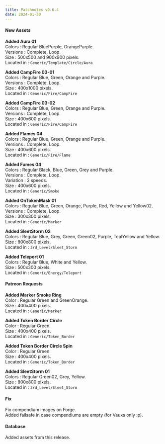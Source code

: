 ```yaml
---
title: Patchnotes v0.6.4
date: 2024-01-30
---
```


#### New Assets

**Added Aura 01**  
Colors : Regular BluePurple, OrangePurple.  
Versions : Complete, Loop.  
Size : 500x500 and 900x900 pixels.  
Located in : ``Generic/Template/Circle/Aura``

**Added CampFire 03-01**  
Colors : Regular Blue, Green, Orange and Purple.  
Versions : Complete, Loop.  
Size : 400x1000 pixels.  
Located in : ``Generic/Fire/CampFire``

**Added CampFire 03-02**  
Colors : Regular Blue, Green, Orange and Purple.  
Versions : Complete, Loop.  
Size : 400x600 pixels.  
Located in : ``Generic/Fire/CampFire``

**Added Flames 04**  
Colors : Regular Blue, Green, Orange and Purple.  
Versions : Complete, Loop.  
Size : 400x600 pixels.  
Located in : ``Generic/Fire/Flame``

**Added Fumes 04**  
Colors : Regular Black, Blue, Green, Grey and Purple.  
Versions : Complete, Loop.  
Variation : 2 speeds.  
Size : 400x600 pixels.  
Located in : ``Generic/Smoke``

**Added OnTokenMask 01**  
Colors : Regular Blue, Green, Orange, Purple, Red, Yellow and Yellow02.  
Versions : Complete, Loop.  
Size : 300x300 pixels.  
Located in : ``Generic/Marker``

**Added SleetStorm 02**  
Colors : Regular Blue, Grey, Green, Green02, Purple, TealYellow and Yellow.  
Size : 800x800 pixels.  
Located in : ``3rd_Level/Sleet_Storm``

**Added Teleport 01**  
Colors : Regular Blue, White and Yellow.  
Size : 500x300 pixels.  
Located in : ``Generic/Energy/Teleport``

#### Patreon Requests

**Added Marker Smoke Ring**  
Color : Regular Green and GreenOrange.  
Size : 400x400 pixels.  
Located in : ``Generic/Marker``

**Added Token Border Circle**  
Color : Regular Green.  
Size : 400x400 pixels.  
Located in : ``Generic/Token_Border``

**Added Token Border Circle Spin**  
Color : Regular Green.  
Size : 400x400 pixels.  
Located in : ``Generic/Token_Border``

**Added SleetStorm 01**  
Colors : Regular Green02, Grey, Yellow.  
Size : 800x800 pixels.  
Located in : ``3rd_Level/Sleet_Storm``

#### Fix

Fix compendium images on Forge.  
Added failsafe in case compendiums are empty (for Vauxs only :p).

#### Database

Added assets from this release.







